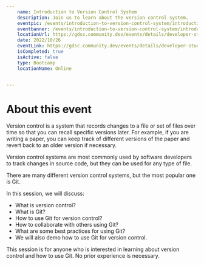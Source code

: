 ```yaml
---
    name: Introduction to Version Control System
    description: Join us to learn about the version control system.
    eventpic: /events/introduction-to-version-control-system/introduction-to-version-control-system.png
    eventbanner: /events/introduction-to-version-control-system/introduction-to-version-control-system-banner.png
    locationUrl: https://gdsc.community.dev/events/details/developer-student-clubs-jis-university-kolkata-presents-introduction-to-version-control-system-i/
    date: 2022/10/26
    eventLink: https://gdsc.community.dev/events/details/developer-student-clubs-jis-university-kolkata-presents-introduction-to-version-control-system-i/
    isCompleted: true
    isActive: false
    type: Bootcamp
    locationName: Online


---
```


# About this event

Version control is a system that records changes to a file or set of files over time so that you can recall specific versions later. For example, if you are writing a paper, you can keep track of different versions of the paper and revert back to an older version if necessary.

Version control systems are most commonly used by software developers to track changes in source code, but they can be used for any type of file.

There are many different version control systems, but the most popular one is Git.

In this session, we will discuss:

- What is version control?
- What is Git?
- How to use Git for version control?
- How to collaborate with others using Git?
- What are some best practices for using Git?
- We will also demo how to use Git for version control.

This session is for anyone who is interested in learning about version control and how to use Git. No prior experience is necessary.
